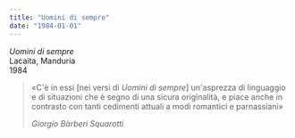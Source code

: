 ```yaml
---
title: "Uomini di sempre"
date: "1984-01-01"
---
```


_Uomini di sempre_ \
Lacaita, Manduria \
1984

> «C'è in essi \[nei versi di _Uomini di sempre_\] un'asprezza di
> linguaggio e di situazioni che è segno di una sicura originalità, e
> piace anche in contrasto con tanti cedimenti attuali a modi romantici
> e parnassiani»
>
> <cite>Giorgio Bàrberi Squarotti</cite>
